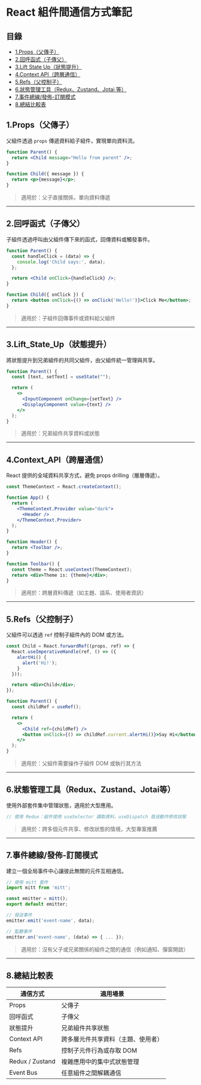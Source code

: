 # React 組件間通信方式筆記

## 目錄
- [1.Props（父傳子）](#1.Props（父傳子）)
- [2.回呼函式（子傳父）](#2.回呼函式（子傳父）)
- [3.Lift State Up（狀態提升）](#3.Lift_State_Up（狀態提升）)
- [4.Context API（跨層通信）](#4.Context_API（跨層通信）)
- [5.Refs（父控制子）](#5.Refs（父控制子）)
- [6.狀態管理工具（Redux、Zustand、Jotai 等）](#6.狀態管理工具（Redux、Zustand、Jotai等）)
- [7.事件總線/發佈-訂閱模式](#7.事件總線/發佈-訂閱模式)
- [8.總結比較表](#8.總結比較表)

## 1.Props（父傳子）

父組件透過 `props` 傳遞資料給子組件，實現單向資料流。

```jsx
function Parent() {
  return <Child message="Hello from parent" />;
}

function Child({ message }) {
  return <p>{message}</p>;
}
```

> 適用於：父子直接關係，單向資料傳遞

---

## 2.回呼函式（子傳父）

子組件透過呼叫由父組件傳下來的函式，回傳資料或觸發事件。

```jsx
function Parent() {
  const handleClick = (data) => {
    console.log('Child says:', data);
  };

  return <Child onClick={handleClick} />;
}

function Child({ onClick }) {
  return <button onClick={() => onClick('Hello!')}>Click Me</button>;
}
```

> 適用於：子組件回傳事件或資料給父組件

---

## 3.Lift_State_Up（狀態提升）

將狀態提升到兄弟組件的共同父組件，由父組件統一管理與共享。

```jsx
function Parent() {
  const [text, setText] = useState("");

  return (
    <>
      <InputComponent onChange={setText} />
      <DisplayComponent value={text} />
    </>
  );
}
```

> 適用於：兄弟組件共享資料或狀態

---

## 4.Context_API（跨層通信）

React 提供的全域資料共享方式，避免 props drilling（層層傳遞）。

```jsx
const ThemeContext = React.createContext();

function App() {
  return (
    <ThemeContext.Provider value="dark">
      <Header />
    </ThemeContext.Provider>
  );
}

function Header() {
  return <Toolbar />;
}

function Toolbar() {
  const theme = React.useContext(ThemeContext);
  return <div>Theme is: {theme}</div>;
}
```

> 適用於：跨層資料傳遞（如主題、語系、使用者資訊）

---

## 5.Refs（父控制子）

父組件可以透過 `ref` 控制子組件內的 DOM 或方法。

```jsx
const Child = React.forwardRef((props, ref) => {
  React.useImperativeHandle(ref, () => ({
    alertHi() {
      alert('Hi!');
    }
  }));

  return <div>Child</div>;
});

function Parent() {
  const childRef = useRef();

  return (
    <>
      <Child ref={childRef} />
      <button onClick={() => childRef.current.alertHi()}>Say Hi</button>
    </>
  );
}
```

> 適用於：父組件需要操作子組件 DOM 或執行其方法

---

## 6.狀態管理工具（Redux、Zustand、Jotai等）

使用外部套件集中管理狀態，適用於大型應用。

```js
// 使用 Redux：組件使用 useSelector 讀取資料，useDispatch 發送動作修改狀態
```

> 適用於：跨多個元件共享、修改狀態的情境，大型專案推薦

---

## 7.事件總線/發佈-訂閱模式

建立一個全局事件中心讓彼此無關的元件互相通信。

```js
// 使用 mitt 套件
import mitt from 'mitt';

const emitter = mitt();
export default emitter;

// 發送事件
emitter.emit('event-name', data);

// 監聽事件
emitter.on('event-name', (data) => { ... });
```

> 適用於：沒有父子或兄弟關係的組件之間的通信（例如通知、彈窗開啟）

---

## 8.總結比較表

| 通信方式         | 適用場景                           |
|------------------|------------------------------------|
| Props            | 父傳子                             |
| 回呼函式         | 子傳父                             |
| 狀態提升         | 兄弟組件共享狀態                   |
| Context API      | 跨多層元件共享資料（主題、使用者） |
| Refs             | 控制子元件行為或存取 DOM          |
| Redux / Zustand  | 複雜應用中的集中式狀態管理         |
| Event Bus        | 任意組件之間解耦通信               |